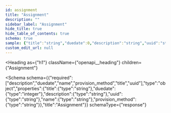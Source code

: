 ```yaml
---
id: assignment
title: "Assignment"
description: ""
sidebar_label: "Assignment"
hide_title: true
hide_table_of_contents: true
schema: true
sample: {"title":"string","duedate":0,"description":"string","uuid":"string","name":"string","provision_method":"string"}
custom_edit_url: null
---
```



<Heading
  as={"h1"}
  className={"openapi__heading"}
  children={"Assignment"}
>
</Heading>





<Schema
  schema={{"required":["description","duedate","name","provision_method","title","uuid"],"type":"object","properties":{"title":{"type":"string"},"duedate":{"type":"integer"},"description":{"type":"string"},"uuid":{"type":"string"},"name":{"type":"string"},"provision_method":{"type":"string"}},"title":"Assignment"}}
  schemaType={"response"}
>
  
</Schema>
            